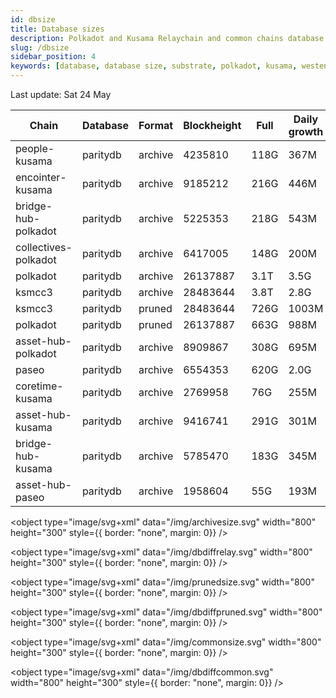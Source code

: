 ```yaml
---
id: dbsize
title: Database sizes
description: Polkadot and Kusama Relaychain and common chains database sizes
slug: /dbsize
sidebar_position: 4
keywords: [database, database size, substrate, polkadot, kusama, westend]
---
```



Last update: Sat 24 May

| Chain    | Database   | Format | Blockheight | Full         | Daily growth |
| ------------------------| ----------- | -------- | ------- | ---------- | ----- | 
| people-kusama | paritydb | archive | 4235810 | 118G | 367M |
| encointer-kusama | paritydb | archive | 9185212 | 216G | 446M |
| bridge-hub-polkadot | paritydb | archive | 5225353 | 218G | 543M |
| collectives-polkadot | paritydb | archive | 6417005 | 148G | 200M |
| polkadot | paritydb | archive | 26137887 | 3.1T | 3.5G |
| ksmcc3 | paritydb | archive | 28483644 | 3.8T | 2.8G |
| ksmcc3 | paritydb | pruned | 28483644 | 726G | 1003M |
| polkadot | paritydb | pruned | 26137887 | 663G | 988M |
| asset-hub-polkadot | paritydb | archive | 8909867 | 308G | 695M |
| paseo | paritydb | archive | 6554353 | 620G | 2.0G |
| coretime-kusama | paritydb | archive | 2769958 | 76G | 255M |
| asset-hub-kusama | paritydb | archive | 9416741 | 291G | 301M |
| bridge-hub-kusama | paritydb | archive | 5785470 | 183G | 345M |
| asset-hub-paseo | paritydb | archive | 1958604 | 55G | 193M |
<object type="image/svg+xml" data="/img/archivesize.svg" width="800" height="300" style={{ border: "none", margin: 0}} />

<object type="image/svg+xml" data="/img/dbdiffrelay.svg" width="800" height="300" style={{ border: "none", margin: 0}} />

<object type="image/svg+xml" data="/img/prunedsize.svg" width="800" height="300" style={{ border: "none", margin: 0}} />

<object type="image/svg+xml" data="/img/dbdiffpruned.svg" width="800" height="300" style={{ border: "none", margin: 0}} />

<object type="image/svg+xml" data="/img/commonsize.svg" width="800" height="300" style={{ border: "none", margin: 0}} />

<object type="image/svg+xml" data="/img/dbdiffcommon.svg" width="800" height="300" style={{ border: "none", margin: 0}} />
